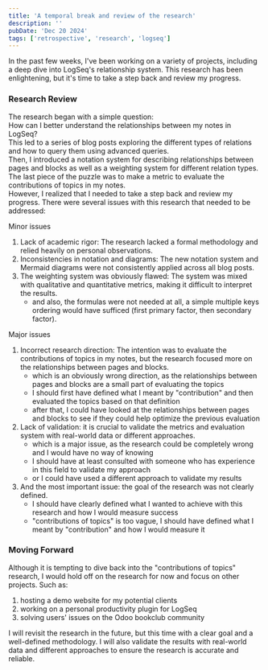 ```yaml
---
title: 'A temporal break and review of the research'
description: ''
pubDate: 'Dec 20 2024'
tags: ['retrospective', 'research', 'logseq']
---
```


In the past few weeks, I've been working on a variety of projects, including a deep dive into LogSeq's relationship system. This research has been enlightening, but it's time to take a step back and review my progress.

### Research Review

The research began with a simple question:  
How can I better understand the relationships between my notes in LogSeq?  
This led to a series of blog posts exploring the different types of relations and how to query them using advanced queries.  
Then, I introduced a notation system for describing relationships between pages and blocks as well as a weighting system for different relation types.  
The last piece of the puzzle was to make a metric to evaluate the contributions of topics in my notes.  
However, I realized that I needed to take a step back and review my progress. There were several issues with this research that needed to be addressed:

Minor issues
1. Lack of academic rigor: The research lacked a formal methodology and relied heavily on personal observations.
2. Inconsistencies in notation and diagrams: The new notation system and Mermaid diagrams were not consistently applied across all blog posts.
3. The weighting system was obviously flawed: The system was mixed with qualitative and quantitative metrics, making it difficult to interpret the results.
   - and also, the formulas were not needed at all, a simple multiple keys ordering would have sufficed (first primary factor, then secondary factor).

Major issues
1. Incorrect research direction: The intention was to evaluate the contributions of topics in my notes, but the research focused more on the relationships between pages and blocks.
   - which is an obviously wrong direction, as the relationships between pages and blocks are a small part of evaluating the topics
   - I should first have defined what I meant by "contribution" and then evaluated the topics based on that definition
   - after that, I could have looked at the relationships between pages and blocks to see if they could help optimize the previous evaluation
2. Lack of validation: it is crucial to validate the metrics and evaluation system with real-world data or different approaches.
   - which is a major issue, as the research could be completely wrong and I would have no way of knowing
   - I should have at least consulted with someone who has experience in this field to validate my approach
   - or I could have used a different approach to validate my results
3. And the most important issue: the goal of the research was not clearly defined.
   - I should have clearly defined what I wanted to achieve with this research and how I would measure success
   - "contributions of topics" is too vague, I should have defined what I meant by "contribution" and how I would measure it

### Moving Forward

Although it is tempting to dive back into the "contributions of topics" research, I would hold off on the research for now and focus on other projects. Such as:
1. hosting a demo website for my potential clients
2. working on a personal productivity plugin for LogSeq
3. solving users' issues on the Odoo bookclub community

I will revisit the research in the future, but this time with a clear goal and a well-defined methodology. I will also validate the results with real-world data and different approaches to ensure the research is accurate and reliable.